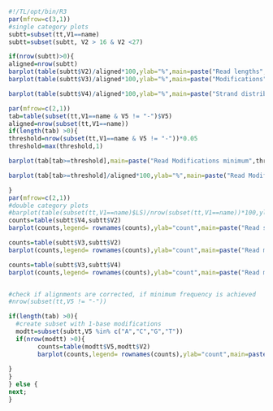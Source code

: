 ```r
#!/TL/opt/bin/R3
par(mfrow=c(3,1))
#single category plots
subtt=subset(tt,V1==name)
subtt=subset(subtt, V2 > 16 & V2 <27)

if(nrow(subtt)>0){
aligned=nrow(subtt)
barplot(table(subtt$V2)/aligned*100,ylab="%",main=paste("Read lengths",name,filename,aligned,sep=" - "))
barplot(table(subtt$V3)/aligned*100,ylab="%",main=paste("Modifications",name,aligned,sep=" - "))

barplot(table(subtt$V4)/aligned*100,ylab="%",main=paste("Strand distribution",name,aligned,sep=" - "))

par(mfrow=c(2,1))
tab=table(subset(tt,V1==name & V5 != "-")$V5)
aligned=nrow(subset(tt,V1==name))
if(length(tab) >0){
threshold=nrow(subset(tt,V1==name & V5 != "-"))*0.05
threshold=max(threshold,1)

barplot(tab[tab>=threshold],main=paste("Read Modifications minimum",threshold,name ,sep=" "))

barplot(tab[tab>=threshold]/aligned*100,ylab="%",main=paste("Read Modifications minimum",threshold, name, sep=" - "))

}
par(mfrow=c(2,1))
#double category plots
#barplot(table(subset(tt,V1==name)$LS)/nrow(subset(tt,V1==name))*100,ylab="%",main=paste("Read strand by length",name,sep=" - "))
counts=table(subtt$V4,subtt$V2)
barplot(counts,legend= rownames(counts),ylab="count",main=paste("Read strand by length",name,sep=" - "))

counts=table(subtt$V3,subtt$V2)
barplot(counts,legend= rownames(counts),ylab="count",main=paste("Read modifications by length",name,sep=" - "))

counts=table(subtt$V3,subtt$V4)
barplot(counts,legend= rownames(counts),ylab="count",main=paste("Read modifications by strand",name,sep=" - "))


#check if alignments are corrected, if minimum frequency is achieved
#nrow(subset(tt,V5 != "-"))

if(length(tab) >0){
  #create subset with 1-base modifications
  modtt=subset(subtt,V5 %in% c("A","C","G","T"))
  if(nrow(modtt) >0){
        counts=table(modtt$V5,modtt$V2)
        barplot(counts,legend= rownames(counts),ylab="count",main=paste("Read length by modification",name, aligned,sep=" - "))
		
}
}
} else {
next;
}
```
